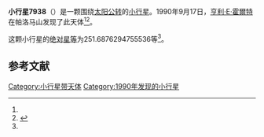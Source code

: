 {{Infobox planet
| bgcolour = #FFFFC0
| name = 7938
| symbol = 
| image = 
| caption = 
| discovery = yes
| discovery_ref = 
| discoverer = [[亨利·E·霍爾特|亨利·E·霍爾特]]
| discovery_site = [[帕洛马山|帕洛马山]] 
| discovered = 1990年9月17日
| designations = yes
| mp_name = 
| named_after = 
| alt_names = 1990 SL2/ 1993 MP1
| mp_category = [[主带小行星|主带小行星]]
| orbit_ref = <ref name="a">[http://ssd.jpl.nasa.gov/sbdb.cgi?sstr=7938 7938] {{Wayback|url=http://ssd.jpl.nasa.gov/sbdb.cgi?sstr=7938 |date=20210815090841 }}，小行星數據庫瀏覽器（JPL Small-Body Database Browser）－[[美国国家航空航天局|美国国家航空航天局]]喷气推进实验室</ref>
| epoch = 2456400.5 (2013年4月18日更新)
| aphelion = {{convert|2.797462596559772|AU|km|3|abbr=on|lk=out}}
| perihelion = {{convert|1.845664781275547|AU|km|3|abbr=on}}
| semimajor = {{convert|2.32156368891766|AU|km|3|abbr=on}}
| eccentricity = 0.204990675
| period = 1292.02028 [[日|日]]<br />3.54[[儒略年|儒略年]]
| avg_speed = 
| inclination = 6.336763760391339
| asc_node = 73.86280119347737
| mean_anomaly = 
| arg_peri = 251.6876294755536
| satellites = 
| physical_characteristics = yes
| dimensions = 
| mass = 
| density = 
| surface_grav = 
| escape_velocity = 
| sidereal_day = 
| axial_tilt = 
| pole_ecliptic_lat = 
| pole_ecliptic_lon = 
| albedo = 
| temperatures= 
| temp_name1 = 
| mean_temp_1 = 
| max_temp_1 = 
| temp_name2 = 
| max_temp_2 = 
| spectral_type = 
| abs_magnitude = 251.6876294755536
}}

'''小行星7938'''（{{lang-en|7938}}）是一颗围绕[[太阳|太阳]][[公转|公转]]的[[小行星|小行星]]。1990年9月17日，[[亨利·E·霍爾特|亨利·E·霍爾特]]在帕洛马山发现了此天体<ref name="a" /><ref>{{cite news|title=小行星列表|url=http://cfa-www.harvard.edu/iau/lists/NumberedMPs.txt|accessdate=2013-07-08|newspaper=哈佛大学|archive-date=2008-05-17|archive-url=https://web.archive.org/web/20080517010638/http://cfa-www.harvard.edu/iau/lists/NumberedMPs.txt|dead-url=no}}</ref>。

这颗小行星的[[绝对星等|绝对星等]]为251.6876294755536等<ref name="a" />。

==参考文献==
{{reflist}}
{{Minor Planet Number|[[小行星7937|小行星7937]]|[[小行星7939|小行星7939]]}}

{{小天体}}

[[Category:小行星带天体|Category:小行星带天体]]
[[Category:1990年发现的小行星|Category:1990年发现的小行星]]

{{asteroid-stub}}